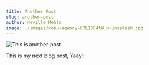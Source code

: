 ```yaml
---
title: Another Post
slug: another-post
author: Neville Mehta
image: ./images/kobu-agency-67L18R4tW_w-unsplash.jpg
---
```


![This is another-post](./images/kobu-agency-67L18R4tW_w-unsplash.jpg)

This is my next blog post, Yaay!!